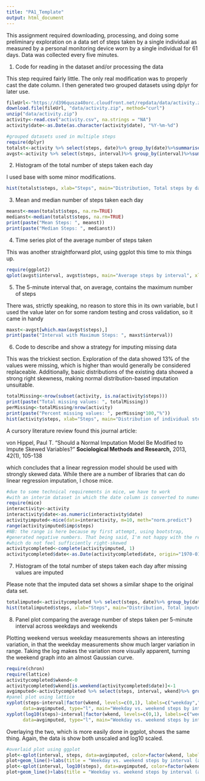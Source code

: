 ```yaml
---
title: "PA1_Template"
output: html_document
---
```

This assignment required downloading, processing, and doing some preliminary exploration on a data set of steps taken by a single individual as measured by a personal monitoring device worn by a single individual for 61 days.  Data was collected every five minutes.

(@) Code for reading in the dataset and/or processing the data

This step required fairly little.  The only real modification was to properly cast the date column.  I then generated two grouped datasets using dplyr for later use.

```r
fileUrl<-"https://d396qusza40orc.cloudfront.net/repdata/data/activity.zip"
download.file(fileUrl, "data/activity.zip", method="curl")
unzip("data/activity.zip")
activity<-read.csv("activity.csv", na.strings = "NA")
activity$date<-as.Date(as.character(activity$date), "%Y-%m-%d")

#grouped datasets used in multiple steps
require(dplyr)
totalst<-activity %>% select(steps, date)%>% group_by(date)%>%summarise_all(sum)
avgst<-activity %>% select(steps, interval)%>% group_by(interval)%>%summarise_all(funs(mean(., na.rm=TRUE)))

```

(@) Histogram of the total number of steps taken each day

I used base with some minor modifications.

```r
hist(totalst$steps, xlab="Steps", main="Distribution, Total steps by date")
```

(@) Mean and median number of steps taken each day

```r
meanst<-mean(totalst$steps, na.rm=TRUE)
medianst<-median(totalst$steps, na.rm=TRUE)
print(paste("Mean Steps: ", meanst))
print(paste("Median Steps: ", medianst))
```

(@) Time series plot of the average number of steps taken

This was another straightforward plot, using ggplot this time to mix things up.

```r
require(ggplot2)
qplot(avgst$interval, avgst$steps, main="Average steps by interval", xlab="Interval", ylab="Average Steps", geom="line")
```

(@) The 5-minute interval that, on average, contains the maximum number of steps

There was, strictly speaking, no reason to store this in its own variable, but I used the value later on for some random testing and cross validation, so it came in handy

```r
maxst<-avgst[which.max(avgst$steps),]
print(paste("Interval with Maximum Steps: ", maxst$interval))
```

(@) Code to describe and show a strategy for imputing missing data

This was the trickiest section.  Exploration of the data showed 13% of the values were missing, which is higher than would generally be considered replaceable.  Additionally, basic distributions of the existing data showed a strong right skewness, making normal distribution-based imputation unsuitable.  

```r
totalMissing<-nrow(subset(activity, is.na(activity$steps)))
print(paste("Total missing values: ", totalMissing))
perMissing<-totalMissing/nrow(activity)
print(paste("Percent missing values: ", perMissing*100,"%"))
hist(activity$steps, xlab="Steps", main="Distribution of individual step readings")
```
A cursory literature review found this journal article:

von Hippel, Paul T. "Should	a	Normal	Imputation	Model	Be	Modified	to Impute	Skewed	Variables?"	**Sociological Methods and Research,** 2013, 42(1), 105-138

which concludes that a linear regression model should be used with strongly skewed data.  While there are a number of libraries that can do linear regression imputation, I chose mice.

```r
#due to some technical requirements in mice, we have to work
#with an interim dataset in which the date column is converted to numeric
require(mice)
interactivity<-activity
interactivity$date<-as.numeric(interactivity$date)
activityimputed<-mice(data=interactivity, m=10, meth="norm.predict")
range(activityimputed$imp$steps)
#NB: the range is here because my first attempt, using bootstrap,
#generated negative numbers. That being said, I'm not happy with the results, 
#which do not feel sufficiently right-skewed
activitycompleted<-complete(activityimputed, 1)
activitycompleted$date<-as.Date(activitycompleted$date, origin="1970-01-01")
```

(@) Histogram of the total number of steps taken each day after missing values are imputed

Please note that the imputed data set shows a similar shape to the original data set.

```r
totalimputed<-activitycompleted %>% select(steps, date)%>% group_by(date)%>%summarise_all(sum)
hist(totalimputed$steps, xlab="Steps", main="Distribution, Total imputed steps by date")
```

(@) Panel plot comparing the average number of steps taken per 5-minute interval across weekdays and weekends

Plotting weekend versus weekday measurements shows an interesting variation, in that the weekday measurements show much larger variation in range.  Taking the log makes the variation more visually apparent, turning the weekend graph into an almost Gaussian curve.

```r
require(chron)
require(lattice)
activitycompleted$wkend<-0
activitycompleted$wkend[is.weekend(activitycompleted$date)]<-1
avgimputed<-activitycompleted %>% select(steps, interval, wkend)%>% group_by(interval, wkend)%>%summarise_all(mean)
#panel plot using lattice
xyplot(steps~interval|factor(wkend, levels=c(0,1), labels=c("weekday","weekend")),
      data=avgimputed, type="l", main="Weekday vs. weekend steps by interval (average)", xlab="Interval", ylab="Steps")
xyplot(log10(steps)~interval|factor(wkend, levels=c(0,1), labels=c("weekday","weekend")),
      data=avgimputed, type="l", main="Weekday vs. weekend steps by interval (average, log scaled)", xlab="Interval", ylab="Steps")
```
Overlaying the two, which is more easily done in ggplot, shows the same thing.  Again, the data is show both unscaled and log10 scaled.

```r
#overlaid plot using ggplot
plot<-qplot(interval, steps, data=avgimputed, color=factor(wkend, labels=c("weekday","weekend")))
plot+geom_line()+labs(title = "Weekday vs. weekend steps by interval (average)", x = "interval", y = "steps", color = "Day\n") 
plot<-qplot(interval, log10(steps), data=avgimputed, color=factor(wkend, labels=c("weekday","weekend")))
plot+geom_line()+labs(title = "Weekday vs. weekend steps by interval (average, log scaled)", x = "interval", y = "steps", color = "Day\n") 
```
